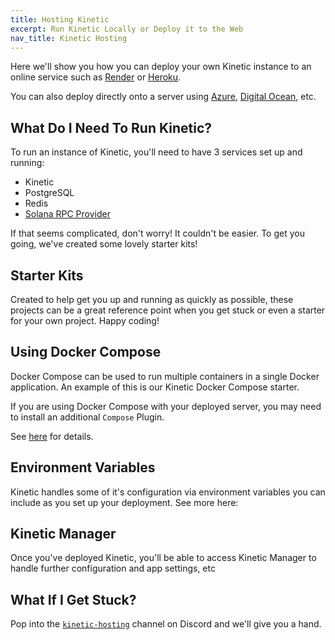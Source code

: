 ```yaml
---
title: Hosting Kinetic
excerpt: Run Kinetic Locally or Deploy it to the Web
nav_title: Kinetic Hosting
---
```


Here we'll show you how you can deploy your own Kinetic instance to an online service such as [Render](https://www.render.com) or [Heroku](https://www.heroku.com).

You can also deploy directly onto a server using [Azure](https://azure.microsoft.com/en-us/), [Digital Ocean](https://www.digitalocean.com/), etc.

## What Do I Need To Run Kinetic?

To run an instance of Kinetic, you'll need to have 3 services set up and running:

- Kinetic
- PostgreSQL
- Redis
- [Solana RPC Provider](/docs/kinetic/kinetic-configuration#set-your-rpc-provider)

If that seems complicated, don't worry! It couldn't be easier. To get you going, we've created some lovely starter kits!

## Starter Kits

Created to help get you up and running as quickly as possible, these projects can be a great reference point when you get stuck or even a starter for your own project. Happy coding!

<div className="mt-8 grid gap-6 md:grid-cols-2">
  <NavCard
    title="Kinetic On Render"
    subtitle="A quick starter to get running with Kinetic on Render. Render is great as it offers free plans so is a perfect place to start your Kinetic hosting journey."
    pngFile="render"
    link={{ url: 'https://github.com/kin-starters/kinetic-on-render', label: 'Have a look!' }}
  />
  <NavCard
    title="Kinetic On Heroku"
    subtitle="A quick starter to get running with Kinetic on Heroku."
    pngFile="heroku"
    link={{ url: 'https://github.com/kin-starters/kinetic-on-heroku', label: 'Get started!' }}
  />
  <NavCard
    title="Kinetic Docker Compose"
    subtitle="A quick starter using Docker Compose that'll get you up and running with minimal changes and only one command!"
    svgFile="docker-brands"
    link={{ url: 'https://github.com/kin-starters/kinetic-docker-compose', label: 'Composing...' }}
  />
</div>

## Using Docker Compose

Docker Compose can be used to run multiple containers in a single Docker application. An example of this is our Kinetic Docker Compose starter.

If you are using Docker Compose with your deployed server, you may need to install an additional `Compose` Plugin.

See [here](https://docs.docker.com/compose/install/) for details.

## Environment Variables

Kinetic handles some of it's configuration via environment variables you can include as you set up your deployment. See more here:

<div className="mt-8 grid gap-6 md:grid-cols-2">
  <NavCard
    title="Kinetic Environment Variables"
    subtitle="Configure Kinetic with Environment Variables"
    svgFile="screwdriver-wrench-solid"
    link={{ url: '/docs/kinetic/kinetic-configuration#kinetic-environment-variables', label: 'Set your tings...' }}
  />
</div>

## Kinetic Manager

Once you've deployed Kinetic, you'll be able to access Kinetic Manager to handle further configuration and app settings, etc

<KineticManager />

## What If I Get Stuck?

Pop into the [`kinetic-hosting`](https://discord.com/channels/808859554997469244/1038005160439468082) channel on Discord and we'll give you a hand.

<Help discord />
